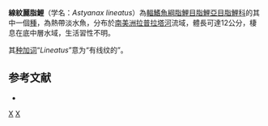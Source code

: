 {{Speciesbox 
| taxon = Astyanax lineatus
| status = NE
| status_system = IUCN3.1
| authority = [[Perugia|Perugia]], 1891
| synonyms = *''Tetragonopterus lineatus''<br /><small>Perugia, 1891</small>
*''Astyanax linneatus''<br /><small>Perugia, 1891</small>
}}
'''線紋麗脂鯉'''（学名：''Astyanax lineatus''）為[[輻鰭魚綱|輻鰭魚綱]][[脂鯉目|脂鯉目]][[脂鯉亞目|脂鯉亞目]][[脂鯉科|脂鯉科]]的其中一個[[種|種]]，為熱帶淡水魚，分布於[[南美洲|南美洲]][[拉普拉塔河|拉普拉塔河]]流域，體長可達12公分，棲息在底中層水域，生活習性不明。

其[[种加词|种加词]]“''Lineatus''”意为“有线纹的”。

==参考文献==
{{refbegin}}
*{{FishBase_species|genus=Astyanax|species=lineatus|year=2013|month=11}}
{{refend}}

{{Taxonbar|from=Q6398290}}

[[Category:麗脂鯉屬|X]]
[[Category:1891年描述的鱼类|X]]


{{魚類小作品}}